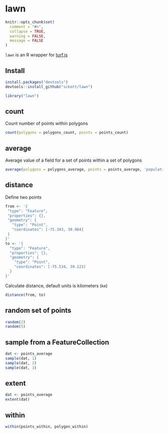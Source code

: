lawn
=======

```r
knitr::opts_chunk$set(
  comment = "#>",
  collapse = TRUE,
  warning = FALSE,
  message = FALSE
)
```

`lawn` is an R wrapper for [turf.js](http://turfjs.org/)

## Install

```r
install.packages("devtools")
devtools::install_github("sckott/lawn")
```

```r
library("lawn")
```

## count

Count number of points within polygons

```r
count(polygons = polygons_count, points = points_count)
```


## average

Average value of a field for a set of points within a set of polygons

```r
average(polygons = polygons_average, points = points_average, 'population')
```

## distance

Define two points

```r
from <- '{
 "type": "Feature",
 "properties": {},
 "geometry": {
   "type": "Point",
   "coordinates": [-75.343, 39.984]
 }
}'
to <- '{
  "type": "Feature",
  "properties": {},
  "geometry": {
    "type": "Point",
    "coordinates": [-75.534, 39.123]
  }
}'
```

Calculate distance, default units is kilometers (`km`)

```r
distance(from, to)
```

## random set of points

```r
random(2)
random(5)
```

## sample from a FeatureCollection

```r
dat <- points_average
sample(dat, 1)
sample(dat, 2)
sample(dat, 3)
```

## extent

```r
dat <- points_average
extent(dat)
```

## within

```r
within(points_within, polygon_within)
```

